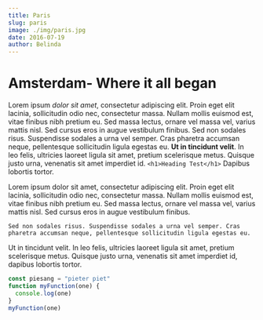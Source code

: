 ```yaml
---
title: Paris
slug: paris
image: ./img/paris.jpg
date: 2016-07-19
author: Belinda
---
```



# Amsterdam- Where it all began

Lorem ipsum _dolor sit amet_, consectetur adipiscing elit. Proin eget elit lacinia, sollicitudin odio nec, consectetur massa. Nullam mollis euismod est, vitae finibus nibh pretium eu. Sed massa lectus, ornare vel massa vel, varius mattis nisl. Sed cursus eros in augue vestibulum finibus. Sed non sodales risus. Suspendisse sodales a urna vel semper. Cras pharetra accumsan neque, pellentesque sollicitudin ligula egestas eu. **Ut in tincidunt velit**. In leo felis, ultricies laoreet ligula sit amet, pretium scelerisque metus. Quisque justo urna, venenatis sit amet imperdiet id.
`<h1>Heading Test</h1>`
Dapibus lobortis tortor.

Lorem ipsum dolor sit amet, consectetur adipiscing elit. Proin eget elit lacinia, sollicitudin odio nec, consectetur massa. Nullam mollis euismod est, vitae finibus nibh pretium eu. Sed massa lectus, ornare vel massa vel, varius mattis nisl. Sed cursus eros in augue vestibulum finibus.

`Sed non sodales risus. Suspendisse sodales a urna vel semper. Cras pharetra accumsan neque, pellentesque sollicitudin ligula egestas eu.`

Ut in tincidunt velit. In leo felis, ultricies laoreet ligula sit amet, pretium scelerisque metus. Quisque justo urna, venenatis sit amet imperdiet id, dapibus lobortis tortor.

<Counter />

<div className="test">

```javascript
const piesang = "pieter piet"
function myFunction(one) {
  console.log(one)
}
myFunction(one)
```

</div>
